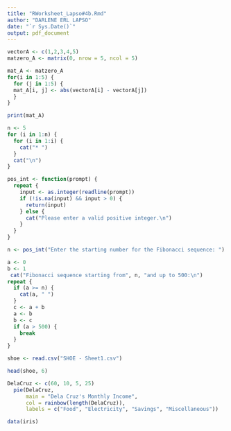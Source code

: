 ```yaml
---
title: "RWorksheet_Lapso#4b.Rmd"
author: "DARLENE ERL LAPSO"
date: "`r Sys.Date()`"
output: pdf_document
---
```


```r
vectorA <- c(1,2,3,4,5)
matzero_A <- matrix(0, nrow = 5, ncol = 5)

mat_A <- matzero_A
for(i in 1:5) {
  for (j in 1:5) {
  mat_A[i, j] <- abs(vectorA[i] - vectorA[j])
  }
}

print(mat_A)
```


``` r
n <- 5
for (i in 1:n) {
  for (i in 1:i) {
    cat("* ")
  }
  cat("\n")
}
```

```r
pos_int <- function(prompt) {
  repeat {
    input <- as.integer(readline(prompt))
    if (!is.na(input) && input > 0) {
      return(input)
    } else {
      cat("Please enter a valid positive integer.\n")
    }
  }
}

n <- pos_int("Enter the starting number for the Fibonacci sequence: ")

a <- 0
b <- 1
 cat("Fibonacci sequence starting from", n, "and up to 500:\n")
repeat {
  if (a >= n) {
    cat(a, " ")
  }
  c <- a + b
  a <- b
  b <- c
  if (a > 500) {
    break
  }
}
```

```r
shoe <- read.csv("SHOE - Sheet1.csv")

head(shoe, 6)

```


```r
DelaCruz <- c(60, 10, 5, 25)
  pie(DelaCruz, 
      main = "Dela Cruz's Monthly Income",
      col = rainbow(length(DelaCruz)),
      labels = c("Food", "Electricity", "Savings", "Miscellaneous"))
```


```r
data(iris)
```










